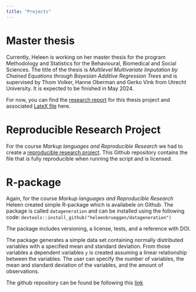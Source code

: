 ```yaml
---
title: "Projects"
---
```


# Master thesis 

Currently, Heleen is working on her master thesis for the program Methodology and Statistics for the Behavioural, Biomedical and Social Sciences. The title of the thesis is *Multilevel Multivariate Imputation by Chained Equations through
Bayesian Additive Regression Trees* and is supervised by Thom Volker, Hanne Oberman and Gerko Vink from Utrecht University. It is expected to be finished in May 2024. 

For now, you can find the [research report](files/Research_Report_Heleen_Brueggen.pdf) for this thesis project and associated [LateX file](files/Research_Report_Heleen_Brueggen.zip) here.

# Reproducible Research Project

For the course *Markup languages and Reproducible Research* we had to create a [reproducible research project](https://github.com/heleenbrueggen/reproducible-repository). This Github repository contains the file that is fully reproducible when running the script and is licensed.

# R-package

Again, for the course *Markup languages and Reproducible Research* Heleen created simple R-package which is availabele on Github. The package is called `datageneration` and can be installed using the following code: `devtools::install_github("heleenbrueggen/datageneration")`

The package includes versioning, a license, tests, and a reference with DOI. 

The package generates a simple data set containing normally distributed variables with a specified mean and standard deviation. From those variables a dependent variables `y` is created assuming a linear relationship between the variables. The user can specify the number of variables, the mean and standard deviation of the variables, and the amount of observations.

The github repository can be found be following this [link](https://github.com/heleenbrueggen/datageneration)